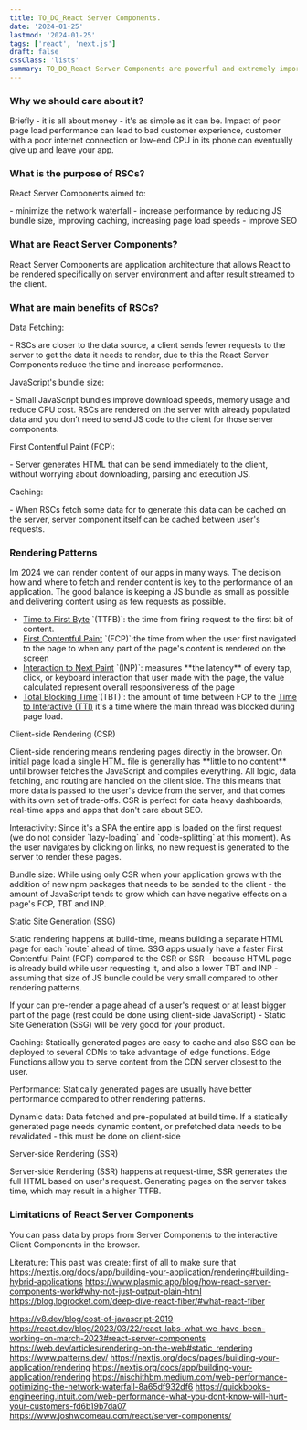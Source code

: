 ```yaml
---
title: TO_DO_React Server Components.
date: '2024-01-25'
lastmod: '2024-01-25'
tags: ['react', 'next.js']
draft: false
cssClass: 'lists'
summary: TO_DO_React Server Components are powerful and extremely important new application architecture of building scalable, smart and complex React applications. This post will cover everything you need to know about RSCs, and how to use Suspense for data fetching.
---
```


### Why we should care about it?
Briefly - it is all about money - it's as simple as it can be. Impact of poor page load performance can lead to bad customer experience,
customer with a poor internet connection or low-end CPU in its phone can eventually give up and leave your app.

### What is the purpose of RSCs?
<p className="m-0">React Server Components aimed to:</p>
- minimize the network waterfall 
- increase performance by reducing JS bundle size, improving caching, increasing page load speeds 
- improve SEO

### What are React Server Components?
React Server Components are application architecture that allows React to be rendered specifically on server environment and after result streamed to the client.

### What are main benefits of RSCs?
<p className="mb-0 mt-2 font-bold text-gray-200">Data Fetching:</p>
- RSCs are closer to the data source, a client sends fewer requests to the server to get the data it needs to render, due to this the React Server Components reduce the time and increase performance.

<p className="mb-0 mt-2 font-bold text-gray-200">JavaScript's bundle size:</p>
- Small JavaScript bundles improve download speeds, memory usage and reduce CPU cost. 
RSCs are rendered on the server with already populated data and you don’t need to send JS code to the client for those server components.

<p className="mb-0 mt-2 font-bold text-gray-200">First Contentful Paint (FCP):</p>
- Server generates HTML that can be send immediately to the client, without worrying about downloading, parsing and execution JS.

<p className="mb-0 mt-2 font-bold text-gray-200">Caching:</p>
- When RSCs fetch some data for to generate this data can be cached on the server, server component itself can be cached between user's requests.

### Rendering Patterns
Im 2024 we can render content of our apps in many ways. The decision how and where to fetch and render content is key to the performance of an application.
The good balance is keeping a JS bundle as small as possible and delivering content using as few requests as possible.

<Callout size="md" className="" title="Web Vitals">
  <ul className="m-0">
    <li className="m-0">
      <a href="https://web.dev/articles/ttfb" target="_blank">Time to First Byte</a> `(TTFB)`: the time from firing request to the first bit of content.
    </li>
    <li className="m-0">
      <a href="https://web.dev/articles/fcp" target="_blank">First Contentful Paint</a> `(FCP)`:the time from when the user first navigated 
      to the page to when any part of the page's content is rendered on the screen
    </li>
    <li className="m-0">
      <a href="https://web.dev/articles/inp" target="_blank">Interaction to Next Paint</a> `(INP)`: measures **the latency** of every tap, click, 
      or keyboard interaction that user made with the page, the value calculated represent overall responsiveness of the page
    </li>
    <li className="m-0">
      <a href="https://web.dev/articles/tbt" target="_blank">Total Blocking Time</a>`(TBT)`: the amount of time between FCP to the 
      <a href="https://web.dev/articles/tti" target="_blank">Time to Interactive (TTI)</a> it's a time where the main thread was blocked during page load.
    </li>
  </ul>
</Callout>

<p className="m-0 mt-6 font-bold text-gray-200">Client-side Rendering (CSR)</p>

<p className="m-0">Client-side rendering means rendering pages directly in the browser. On initial page load a single HTML file is generally has **little to no content** until browser fetches the JavaScript and compiles everything. 
All logic, data fetching, and routing are handled on the client side.
The this means that more data is passed to the user's device from the server, and that comes with its own set of trade-offs. CSR is perfect for data heavy dashboards, real-time apps and apps that don't care about SEO.</p>

<Info>
    <p className="m-0"><span className="font-bold text-white">Interactivity:</span> Since it's a SPA the entire app is loaded on the first request (we do not consider `lazy-loading` and `code-splitting` at this moment). 
As the user navigates by clicking on links, no new request is generated to the server to render these pages.</p>
</Info>

<Info type='error'>
    <p className="m-0"><span className="font-bold text-white">Bundle size:</span> While using only CSR when your application grows with the addition of new npm packages that needs to be sended to the client - the amount of JavaScript tends to grow which can have negative effects on a page's FCP, TBT and INP.</p>
</Info>

<p className="m-0 mt-6 font-bold text-gray-200">Static Site Generation (SSG)</p>
<p className="m-0">Static rendering happens at build-time, means building a separate HTML page for each `route` ahead of time. SSG apps usually have a faster First Contentful Paint (FCP) compared to the CSR or SSR - because HTML page is already build while user requesting it, 
and also a lower TBT and INP - assuming that size of JS bundle could be very small compared to other rendering patterns.</p>
<p className="m-0">If your can pre-render a page ahead of a user's request or at least bigger part of the page (rest could be done using client-side JavaScript) - Static Site Generation (SSG) will be very good for your product.</p>

<Info>
    <p className="m-0"><span className="font-bold text-white">Caching:</span> Statically generated pages are easy to cache and also SSG can be deployed to several CDNs to take advantage of edge functions. 
    <span className="font-bold text-white">Edge Functions</span> allow you to serve content from the CDN server closest to the user.</p>
</Info>

<Info>
    <p className="m-0"><span className="font-bold text-white">Performance:</span> Statically generated pages are usually have better performance compared to other rendering patterns.</p>
</Info>

<Info type='error'>
    <p className="m-0"><span className="font-bold text-white">Dynamic data:</span> Data fetched and pre-populated at build time.
     If a statically generated page needs dynamic content, or prefetched data needs to be revalidated - this must be done on client-side</p>
</Info>


<p className="m-0 mt-6 font-bold text-gray-200">Server-side Rendering (SSR)</p>
<p className="m-0">Server-side Rendering (SSR) happens at request-time, SSR generates the full HTML based on user's request. Generating pages on the server takes time, which may result in a higher TTFB.</p>


### Limitations of React Server Components
You can pass data by props from Server Components to the interactive Client Components in the browser.



Literature:
This past was create: first of all to make sure that
https://nextjs.org/docs/app/building-your-application/rendering#building-hybrid-applications
https://www.plasmic.app/blog/how-react-server-components-work#why-not-just-output-plain-html
https://blog.logrocket.com/deep-dive-react-fiber/#what-react-fiber

https://v8.dev/blog/cost-of-javascript-2019
https://react.dev/blog/2023/03/22/react-labs-what-we-have-been-working-on-march-2023#react-server-components
https://web.dev/articles/rendering-on-the-web#static_rendering
https://www.patterns.dev/
https://nextjs.org/docs/pages/building-your-application/rendering
https://nextjs.org/docs/app/building-your-application/rendering
https://nischithbm.medium.com/web-performance-optimizing-the-network-waterfall-8a65df932df6
https://quickbooks-engineering.intuit.com/web-performance-what-you-dont-know-will-hurt-your-customers-fd6b19b7da07
https://www.joshwcomeau.com/react/server-components/


 

